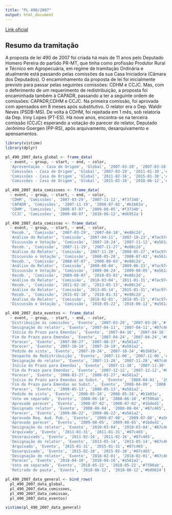 ```yaml
---
title: "PL 490/2007"
output: html_document
---
```


[Link oficial](http://www.camara.gov.br/proposicoesWeb/fichadetramitacao?idProposicao=345311)

## Resumo da tramitação

A proposta de lei 490 de 2007 foi criada há mais de 11 anos pelo Deputado Homero Pereira do partido PR-MT, que tinha como profissão Produtor Rural e Técnico em Agropecuária, em regime de tramitação Ordinária e atualmente está passando pelas comissões da sua Casa Iniciadora (Câmara dos Deputados). O encaminhamento da proposta de lei foi inicialmente previsto para passar pelas seguintes comissões: CDHM e CCJC. Mas, com o deferimento de um requerimento de redistribuição, a proposta foi encaminhada também à CAPADR, passando a ter a seguinte ordem de comissões: CAPADR,CDHM e CCJC. Na primeira comissão, foi aprovada com apensados em 8 meses após substitutivo. O relator era o Dep. Waldir Neves (PSDB-MS). De volta à CDHM, foi rejeitada em 1 mês, sob relatoria da Dep. Iriny Lopes (PT-ES). Há nove anos, encontra-se na terceira comissão (CCJC) esperando a votação do parecer do relator, Deputado Jerônimo Goergen (PP-RS), após arquivamento, desarquivamento e apensamentos.

```r
library(vistime)
library(dplyr)

pl_490_2007_data_global <- frame_data(
  ~ event, ~ group, ~ start, ~ end, ~ color,
  'Apresentação - Casa de Origem', 'Global', '2007-03-20', '2007-03-28','#d6952a',
  'Comissões - Casa de Origem', 'Global', '2007-03-29', '2011-01-30','#938ecc',
  'Comissões - Casa de Origem', 'Global', '2011-02-16', '2015-01-30','#938ecc',
  'Comissões - Casa de Origem', 'Global', '2015-02-10', '2018-06-12','#938ecc')

pl_490_2007_data_comissoes <- frame_data(
  ~ event, ~ group, ~ start, ~ end, ~ color,
  'CDHM', 'Comissões', '2007-03-29', '2007-11-12','#f37340',
  'CAPADR', 'Comissões', '2007-11-19', '2008-07-02','#b1b03a',
  'CDHM', 'Comissões', '2008-07-07', '2009-08-05','#f37340',
  'CCJC', 'Comissões', '2009-08-07', '2018-06-12','#d6952a')

pl_490_2007_data_comissao <- frame_data(
  ~ event, ~ group, ~ start, ~ end, ~ color,
  'Receb.', 'Comissão', '2007-03-29', '2007-04-10','#e08c2d',
  'Análise do Relator', 'Comissão', '2007-04-11', '2007-10-23','#7ac974',
  'Discussão e Votação', 'Comissão', '2007-10-24', '2007-11-12','#a561a2',
  'Receb.', 'Comissão', '2007-11-19', '2007-11-27','#e08c2d',
  'Análise do Relator', 'Comissão', '2007-11-28', '2008-05-27','#7ac974',
  'Discussão e Votação', 'Comissão', '2008-05-28', '2008-07-02','#a561a2',
  'Receb.', 'Comissão', '2008-07-07', '2008-08-03','#e08c2d',
  'Análise do Relator', 'Comissão', '2008-08-04', '2009-06-23','#7ac974',
  'Discussão e Votação', 'Comissão', '2009-06-24', '2009-08-05','#a561a2',
  'Receb.', 'Comissão', '2009-08-07', '2010-03-03','#e08c2d',
  'Análise do Relator', 'Comissão', '2010-03-04', '2011-01-31','#7ac974',
  'Receb.', 'Comissão', '2011-02-16', '2013-05-13','#e08c2d',
  'Análise do Relator', 'Comissão', '2013-05-14', '2015-01-31','#7ac974',
  'Receb.', 'Comissão', '2015-02-10', '2018-01-31','#e08c2d',
  'Análise do Relator', 'Comissão', '2018-02-01', '2018-05-21','#7ac974',
  'Discussão e Votação', 'Comissão', '2018-05-22', '2018-06-12','#a561a2')

pl_490_2007_data_eventos <- frame_data(
  ~ event, ~ group, ~ start, ~ end, ~ color,
  'Distribuição às comissões', 'Evento', '2007-03-28', '2007-03-28','#f9929f',
  'Designação do relator', 'Evento', '2007-04-11', '2007-04-11','#87c465',
  'Início do Prazo para Emendas', 'Evento', '2007-04-16', '2007-04-16','#87c465',
  'Fim do Prazo para Emendas', 'Evento', '2007-04-24', '2007-04-24','#87c465',
  'Parecer', 'Evento', '2007-08-27', '2007-08-27','#a561a2',
  'Parecer', 'Evento', '2007-10-19', '2007-10-19','#a561a2',
  'Pedido de vista', 'Evento', '2007-10-24', '2007-10-24','#b1b03a',
  'Despacho de Redistribuição', 'Evento', '2007-11-06', '2007-11-06','#f9929f',
  'Designação do relator', 'Evento', '2007-11-28', '2007-11-28','#87c465',
  'Início do Prazo para Emendas', 'Evento', '2007-11-30', '2007-11-30','#87c465',
  'Fim do Prazo para Emendas', 'Evento', '2007-12-12', '2007-12-12','#87c465',
  'Parecer', 'Evento', '2008-03-27', '2008-03-27','#a561a2',
  'Início do Prazo para Emendas ao Subst.', 'Evento', '2008-04-01', '2008-04-01','#87c465',
  'Fim do Prazo para Emendas ao Subst.', 'Evento', '2008-04-09', '2008-04-09','#87c465',
  'Parecer', 'Evento', '2008-05-13', '2008-05-13','#a561a2',
  'Pedido de vista', 'Evento', '2008-05-28', '2008-05-28','#b1b03a',
  'Voto em separado', 'Evento', '2008-06-10', '2008-06-10','#7590ab',
  'Aprovado parecer', 'Evento', '2008-07-02', '2008-07-02','#1bded1',
  'Designado relator', 'Evento', '2008-08-04', '2008-08-04','#87c465',
  'Parecer', 'Evento', '2009-06-22', '2009-06-22','#a561a2',
  'Aprovado Req. Aud. Pub.', 'Evento', '2009-07-08', '2009-07-08','#a561a2',
  'Aprovado parecer', 'Evento', '2009-08-05', '2009-08-05','#1bded1',
  'Designação do relator', 'Evento', '2010-03-04', '2010-03-04','#87c465',
  'Arquivado', 'Evento', '2011-01-31', '2011-01-31','#87c465',
  'Desarquivado', 'Evento', '2011-02-16', '2011-02-16','#87c465',
  'Designação do relator', 'Evento', '2013-05-14', '2013-05-14','#87c465',
  'Arquivado', 'Evento', '2015-01-31', '2015-01-31','#87c465',
  'Desarquivado', 'Evento', '2015-02-10', '2015-02-10','#87c465',
  'Designação do relator', 'Evento', '2018-02-01', '2018-02-01','#87c465',
  'Parecer', 'Evento', '2018-04-10', '2018-04-10','#a561a2',
  'Voto em separado', 'Evento', '2018-05-22', '2018-05-22','#7590ab',
  'Retirado de pauta', 'Evento', '2018-06-12', '2018-06-12','#bd0624')

pl_490_2007_data_general <- bind_rows(
  pl_490_2007_data_global,
  pl_490_2007_data_comissoes,
  pl_490_2007_data_comissao,
  pl_490_2007_data_eventos)

vistime(pl_490_2007_data_general)
```
